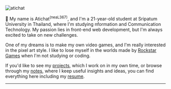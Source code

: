 

<div className="relative w-full h-full my-8 pt-6 overflow-hidden rounded-lg border-0 shadow-sm">
  <Image
    src="https://avatars.githubusercontent.com/u/73696671?v=4"
    width={220}
    height={220}
    alt="atichat"
    loading="lazy"
    quality={90}
    className="object-contain"
  />
  <Snow />
</div>

👋 My name is Atichat<sup>(neaL367)</sup>, and I&apos;m a 21-year-old student at Sripatum University in Thailand, where I&apos;m studying nformation and Communication Technology. My passion lies in front-end web development, but I&apos;m always excited to take on new challenges.

One of my dreams is to make my own video games, and I'm really interested in the pixel art style. I like to lose myself in the worlds made by [Rockstar Games](https://www.rockstargames.com/) when I&apos;m not studying or coding.

If you&apos;d like to see my [projects](/p), which I work on in my own time, or browse through my [notes](/n), where I keep useful insights and ideas, you can find everything here including my [resume](/r).

---

<ConnectContent />